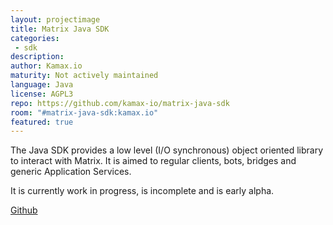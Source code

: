 ```yaml
---
layout: projectimage
title: Matrix Java SDK
categories: 
 - sdk
description: 
author: Kamax.io
maturity: Not actively maintained
language: Java
license: AGPL3
repo: https://github.com/kamax-io/matrix-java-sdk
room: "#matrix-java-sdk:kamax.io"
featured: true
---
```


The Java SDK provides a low level (I/O synchronous) object oriented library to interact with Matrix. It is aimed to regular clients, bots, bridges and generic Application Services.

It is currently work in progress, is incomplete and is early alpha.

[Github](https://github.com/kamax-io/matrix-java-sdk)
